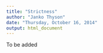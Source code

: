 ```yaml
---
title: "Strictness"
author: "Janko Thyson"
date: "Thursday, October 16, 2014"
output: html_document
---
```


To be added
